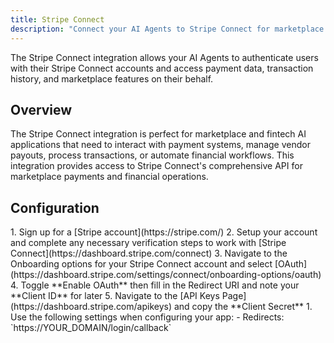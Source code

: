 ```yaml
---
title: Stripe Connect
description: "Connect your AI Agents to Stripe Connect for marketplace payments, vendor management, and financial transactions."
---
```



The Stripe Connect integration allows your AI Agents to authenticate users with their Stripe Connect accounts and access payment data, transaction history, and marketplace features on their behalf.

## Overview

The Stripe Connect integration is perfect for marketplace and fintech AI applications that need to interact with payment systems, manage vendor payouts, process transactions, or automate financial workflows. This integration provides access to Stripe Connect's comprehensive API for marketplace payments and financial operations.

## Configuration

<Steps>
  <Step title="Set up app in Stripe">
    1. Sign up for a [Stripe account](https://stripe.com/)
    2. Setup your account and complete any necessary verification steps to work with [Stripe Connect](https://dashboard.stripe.com/connect)
    3. Navigate to the Onboarding options for your Stripe Connect account and select [OAuth](https://dashboard.stripe.com/settings/connect/onboarding-options/oauth)
    4. Toggle **Enable OAuth** then fill in the Redirect URI and note your **Client ID** for later
    5. Navigate to the [API Keys Page](https://dashboard.stripe.com/apikeys) and copy the **Client Secret**
  </Step>
  <Step title="Configure for Auth0">
    1. Use the following settings when configuring your app:
      - Redirects: `https://YOUR_DOMAIN/login/callback`
  </Step>
</Steps>

<FindDomainInfoBlock />

<AddConnectionInAuth0 />

<LearnMore />
